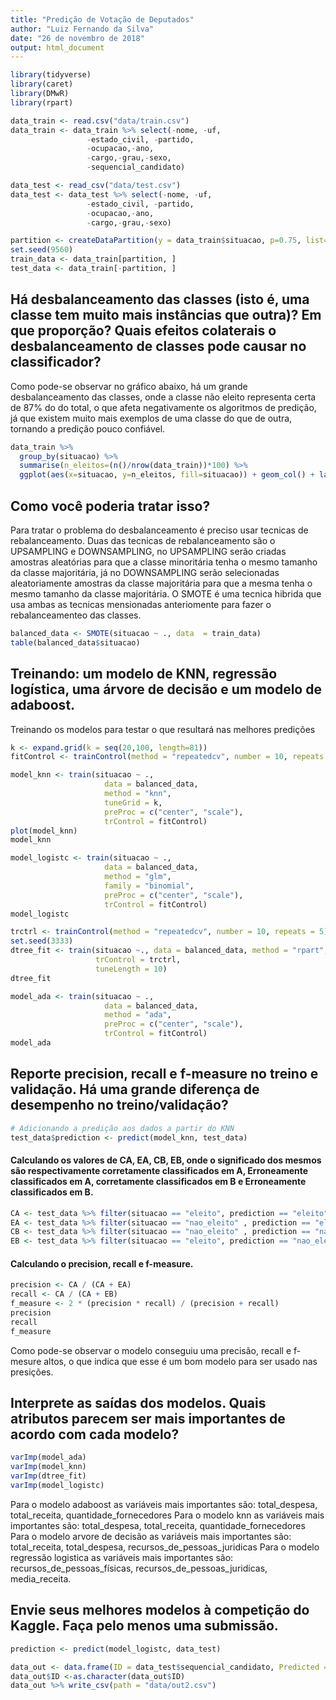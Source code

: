 ```yaml
---
title: "Predição de Votação de Deputados"
author: "Luiz Fernando da Silva"
date: "26 de novembro de 2018"
output: html_document
---
```



```r
library(tidyverse)
library(caret)
library(DMwR)
library(rpart)
```

```r
data_train <- read.csv("data/train.csv")
data_train <- data_train %>% select(-nome, -uf,
                 -estado_civil, -partido,
                 -ocupacao,-ano,
                 -cargo,-grau,-sexo,
                 -sequencial_candidato)

data_test <- read_csv("data/test.csv")
data_test <- data_test %>% select(-nome, -uf,
                 -estado_civil, -partido,
                 -ocupacao,-ano,
                 -cargo,-grau,-sexo)

```

```r
partition <- createDataPartition(y = data_train$situacao, p=0.75, list=FALSE)
set.seed(9560)
train_data <- data_train[partition, ]
test_data <- data_train[-partition, ]
```

## Há desbalanceamento das classes (isto é, uma classe tem muito mais instâncias que outra)? Em que proporção? Quais efeitos colaterais o desbalanceamento de classes pode causar no classificador?

Como pode-se observar no gráfico abaixo, há um grande desbalanceamento das classes, onde a classe não eleito representa certa de 87% do do total, o que afeta negativamente os algoritmos de predição, já que existem muito mais exemplos de uma classe do que de outra, tornando a predição pouco confiável.
```r
data_train %>% 
  group_by(situacao) %>%
  summarise(n_eleitos=(n()/nrow(data_train))*100) %>%
  ggplot(aes(x=situacao, y=n_eleitos, fill=situacao)) + geom_col() + labs(x = "Situação", y = "Percentual")
```

## Como você poderia tratar isso?
Para tratar o problema do desbalanceamento é preciso usar tecnicas de rebalanceamento. Duas das tecnicas de rebalanceamento são o UPSAMPLING e DOWNSAMPLING, no UPSAMPLING serão criadas amostras aleatórias para que a classe minoritária tenha o mesmo tamanho da classe majoritária, já no DOWNSAMPLING serão selecionadas aleatoriamente amostras da classe majoritária para que a mesma tenha o mesmo tamanho da classe majoritária. O SMOTE é uma tecnica hibrida que usa ambas as tecnicas mensionadas anteriomente para fazer o rebalanceamenteo das classes. 

```r
balanced_data <- SMOTE(situacao ~ ., data  = train_data)                         
table(balanced_data$situacao) 
```

## Treinando: um modelo de KNN, regressão logística, uma árvore de decisão e um modelo de adaboost.

Treinando os modelos para testar o que resultará nas melhores predições

```r
k <- expand.grid(k = seq(20,100, length=81))
fitControl <- trainControl(method = "repeatedcv", number = 10, repeats = 5)  

model_knn <- train(situacao ~ ., 
                     data = balanced_data, 
                     method = "knn", 
                     tuneGrid = k,
                     preProc = c("center", "scale"),
                     trControl = fitControl)
plot(model_knn)
model_knn
```



```r
model_logistc <- train(situacao ~ ., 
                     data = balanced_data, 
                     method = "glm", 
                     family = "binomial",
                     preProc = c("center", "scale"),
                     trControl = fitControl)
model_logistc
```

```r
trctrl <- trainControl(method = "repeatedcv", number = 10, repeats = 5)
set.seed(3333)
dtree_fit <- train(situacao ~., data = balanced_data, method = "rpart",
                   trControl = trctrl,
                   tuneLength = 10)
dtree_fit
```

```r
model_ada <- train(situacao ~ ., 
                     data = balanced_data, 
                     method = "ada", 
                     preProc = c("center", "scale"),
                     trControl = fitControl)
model_ada
```

## Reporte precision, recall e f-measure no treino e validação. Há uma grande diferença de desempenho no treino/validação? 

```r
# Adicionando a predição aos dados a partir do KNN
test_data$prediction <- predict(model_knn, test_data)
```

#### Calculando os valores de CA, EA, CB, EB, onde o significado dos mesmos são respectivamente corretamente classificados em A, Erroneamente classificados em A, corretamente classificados em B e Erroneamente classificados em B.

```r

CA <- test_data %>% filter(situacao == "eleito", prediction == "eleito") %>% nrow()
EA <- test_data %>% filter(situacao == "nao_eleito" , prediction == "eleito") %>% nrow() 
CB <- test_data %>% filter(situacao == "nao_eleito" , prediction == "nao_eleito" ) %>% nrow()
EB <- test_data %>% filter(situacao == "eleito", prediction == "nao_eleito" ) %>% nrow()
```

#### Calculando o precision, recall e f-measure.
```r
precision <- CA / (CA + EA)
recall <- CA / (CA + EB)
f_measure <- 2 * (precision * recall) / (precision + recall)
precision
recall
f_measure
```

Como pode-se observar o modelo conseguiu uma precisão, recall e f-mesure altos, o que indica que esse é um bom modelo para ser usado nas presições.

## Interprete as saídas dos modelos. Quais atributos parecem ser mais importantes de acordo com cada modelo?
```r
varImp(model_ada)
varImp(model_knn)
varImp(dtree_fit)
varImp(model_logistc)
```

Para o modelo adaboost as variáveis mais importantes são: total_despesa, total_receita, quantidade_fornecedores
Para o modelo knn as variáveis mais importantes são: total_despesa, total_receita, quantidade_fornecedores
Para o modelo arvore de decisão as variáveis mais importantes são: total_receita, total_despesa, recursos_de_pessoas_juridicas
Para o modelo regressão logistica as variáveis mais importantes são: recursos_de_pessoas_físicas, recursos_de_pessoas_juridicas, media_receita.


## Envie seus melhores modelos à competição do Kaggle. Faça pelo menos uma submissão.
```r
prediction <- predict(model_logistc, data_test)

data_out <- data.frame(ID = data_test$sequencial_candidato, Predicted = prediction)
data_out$ID <-as.character(data_out$ID) 
data_out %>% write_csv(path = "data/out2.csv")
```

